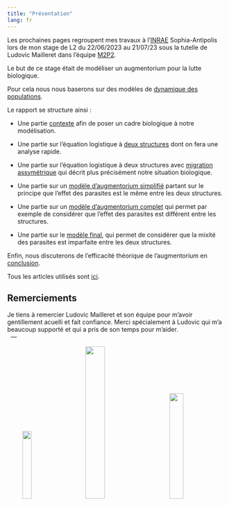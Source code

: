 ```yaml
---
title: "Présentation"
lang: fr
---
```


Les prochaines pages regroupent mes travaux à l'[INRAE](https://www6.paca.inrae.fr/institut-sophia-agrobiotech/) Sophia-Antipolis lors de mon stage de L2 du 22/06/2023 au 21/07/23 sous la tutelle de Ludovic Mailleret dans l'équipe [M2P2](https://www6.paca.inrae.fr/institut-sophia-agrobiotech_eng/Research-teams/M2P2).  

Le but de ce stage était de modéliser un augmentorium pour la lutte biologique.  

Pour cela nous nous baserons sur des modèles de [dynamique des populations](https://en.wikipedia.org/wiki/Population_dynamics).   

Le rapport se structure ainsi :

- Une partie [contexte](contexte.qmd) afin de poser un cadre biologique à notre modélisation.

- Une partie sur l'équation logistique  à [deux structures](modelesansmigrationass.qmd) dont on fera une analyse rapide.

- Une partie sur l'équation logistique  à deux structures avec [migration assymétrique](modeleavecmigrationass.qmd) qui décrit plus précisément notre situation biologique.

- Une partie sur un [modèle d'augmentorium simplifié](modelsimpleaug.qmd) partant sur le principe que l'effet des parasites est le même entre les deux structures.

- Une partie sur un [modèle d'augmentorium complet](modelcomplaug.qmd) qui permet par exemple de considérer que l'effet des parasites est différent entre les structures.

- Une partie sur le [modèle final](modfinal.qmd), qui permet de considérer que la mixité des parasites est imparfaite entre les deux structures.


Enfin, nous discuterons de l'efficacité théorique de l'augmentorium en [conclusion](conclusion.qmd).


Tous les articles utilisés sont [ici](ref.qmd).

## Remerciements {.appendix}
Je tiens à remercier Ludovic Mailleret et son équipe pour m'avoir gentillement acuelli et fait confiance. Merci spécialement à Ludovic qui m'a beaucoup supporté et qui a pris de son temps pour m'aider.  
&nbsp;
---

&nbsp;&nbsp;&nbsp;&nbsp;&nbsp;&nbsp;&nbsp;&nbsp;&nbsp;![](https://upload.wikimedia.org/wikipedia/fr/archive/2/2a/20210420122444%21Logo-INRAE_Transparent.svg){ width=20% }&nbsp;&nbsp;&nbsp;&nbsp;&nbsp;&nbsp;&nbsp;&nbsp;&nbsp;&nbsp;&nbsp;![](https://upload.wikimedia.org/wikipedia/commons/4/4f/Logo_universit%C3%A9_c%C3%B4te_azur.png){ width=30% }&nbsp;&nbsp;&nbsp;&nbsp;&nbsp;&nbsp;&nbsp;&nbsp;&nbsp;&nbsp;&nbsp;![](https://www.cnrs.fr/themes/custom/cnrs/logo-footer.svg){ width=25% } 